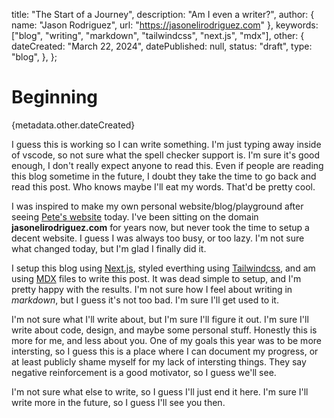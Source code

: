   title: "The Start of a Journey",
  description: "Am I even a writer?",
  author: { name: "Jason Rodriguez", url: "https://jasonelirodriguez.com" },
  keywords: ["blog", "writing", "markdown", "tailwindcss", "next.js", "mdx"],
  other: {
    dateCreated: "March 22, 2024",
    datePublished: null,
    status: "draft",
    type: "blog",
  },
};

# Beginning

{metadata.other.dateCreated}

I guess this is working so I can write something. I'm just typing away inside of vscode, so not sure what the spell checker support is. I'm sure it's good enough, I don't really expect anyone to read this. Even if people are reading this blog sometime in the future, I doubt they take the time to go back and read this post. Who knows maybe I'll eat my words. That'd be pretty cool.

I was inspired to make my own personal website/blog/playground after seeing [Pete's website](https://www.petemillspaugh.com/) today. I've been sitting on the domain **jasonelirodriguez.com** for years now, but never took the time to setup a decent website. I guess I was always too busy, or too lazy. I'm not sure what changed today, but I'm glad I finally did it.

I setup this blog using [Next.js](https://nextjs.org), styled everthing using [Tailwindcss](https://tailwindcss.com/), and am using [MDX](https://mdxjs.com/) files to write this post. It was dead simple to setup, and I'm pretty happy with the results. I'm not sure how I feel about writing in _markdown_, but I guess it's not too bad. I'm sure I'll get used to it.

I'm not sure what I'll write about, but I'm sure I'll figure it out. I'm sure I'll write about code, design, and maybe some personal stuff. Honestly this is more for me, and less about you. One of my goals this year was to be more intersting, so I guess this is a place where I can document my progress, or at least publicly shame myself for my lack of intersting things. They say negative reinforcement is a good motivator, so I guess we'll see.

I'm not sure what else to write, so I guess I'll just end it here. I'm sure I'll write more in the future, so I guess I'll see you then.
